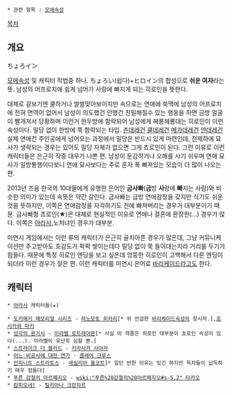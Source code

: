 * 관련 항목 : [[모에속성]]
[[목차]]
== 개요 ==
ちょろイン

[[모에속성]] 및 캐릭터 작법중 하나. ちょろい(쉽다)+ヒロイン의 합성으로 '''쉬운 여자'''라는 뜻. 남성의 어프로치에 쉽게 넘어가 사랑에 빠지게 되는 히로인을 뜻한다.

대체로 겉보기엔 쿨하거나 쌀쌀맞아보이지만 속으로는 연애에 쑥맥에 남성의 어프로치에 전혀 면역이 없어서 남성이 의도했건 안했건 친밀해질수 있는 행동을 하면 금방 얼굴이 빨개져서 당황하며 이런거 한두방에 함락되어 남성에게 헤롱헤롱대는 히로인이 이런 속성이다. 밀당 없이 한방에 쭉 함락되는 타입. [[츤데레]]건 [[쿨데레]]건 [[메가데레]]건 [[얀데레]]건 실제 연애건 주인공에게 넘어오는 과정에서 밀당은 반드시 있게 마련인데, 전제하에 묘사가 생략되는 경우는 있어도 밀당 자체가 없으면 그게 쵸로인이 된다. 그런 이유로 이런 캐릭터들은 은근히 작중 대우가 나쁜 편. 남성이 둔감하거나 오해를 사기 쉬우며 연애 묘사가 일방통행이다보니 연애 묘사보다는 주로 혼자 푹 빠져있는 모습이 더 많이 나오는 편.

2013년 즈음 한국의 10대들에게 유행한 은어인 '''금사빠'''('''금'''방 '''사'''랑에 '''빠'''지는 사람)와 비슷한 의미가 있는데 속뜻은 약간 갈린다. 금사빠는 금방 연애감정을 갖지만 식기도 쉬운 것을 뜻하지만, 이쪽은 연애감정을 자각하기도 전에 빠져버리는 경우가 대부분이기 때문. 금사빠형 쵸로인(★)은 대체로 현실적인 이유로 연애나 결혼에 환장한(...) 경우가 많다. 이쪽은 [[아라사]],노처녀인 경우가 대부분. 

미연시 게임에서는 이런 류의 캐릭터가 은근히 골치아픈 경우가 많은데, 그냥 커뮤니케이션만 주고받아도 호감도가 팍팍 쌓이는데다 밀당 없이 쭉 들이대는지라 거리를 두기가 힘들다. 때문에 특정 히로인 엔딩을 보고 싶은데 엉뚱한 히로인이 고백해서 다른 엔딩이 되더라 이런 경우가 잦은 편. 이런 캐릭터를 미연시 은어로 [[바리케이드]]라고도 한다.
== 캐릭터 ==
 * [[아라사]] 캐릭터들(★)

 * [[도키메키 메모리얼 시리즈]] - [[히노모토 히카리]][* 위 언급한 [[바리케이드]]속성의 창시자.],[[호시카와 마키]]
 * [[성각의 용기사]] - [[미라벨 로트레아몬]][* 사실 이 작품은 히로인 대부분이 쵸로인 속성이 있다(...). 미라벨이 유난히 심할 뿐.]
 * [[스트라이크 더 블러드]] - [[키라사카 사야카]]
 * [[어느 비공사에 대한 연가]] - [[클레어 크루스]]
 * [[인피니트 스트라토스]] - [[세실리아 올코트]][* 일단 반한 이유는 있긴 하지만 독자들이 납득하기 매우 힘들다]
 * [[푸른 강철의 아르페지오]] - [[wiki:"푸른%20강철의%20아르페지오#s-5.2" 타카오]]
 * [[캄피오네!]] - [[릴리아나 크란차르]]
